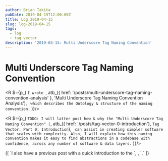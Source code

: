 ```yaml
---
author: Brian Takita
pubDate: 2019-04-15T12:00:00Z
title: Log 2019-04-15
slug: log-2019-04-15
tags:
  - log
  - tag vector
description: '2019-04-15: Multi Underscore Tag Naming Convention'
---
```


# Multi Underscore Tag Naming Convention
<R $={p_(
	`I wrote `,
	atb_({ href: '/posts/multi-underscore-tag-naming-convention-analysis' },
		'Multi Underscore Tag Naming Convention Analysis'),
	` which describes the Ontology & structure of the naming convention.`
)}/>

<R $={p_(
	`TODO: I will latter post how & why the "Multi Underscore Tag Naming Convention" (`,
	atb_({ href: '/posts/tag-vector-0-introduction'},
		`Tag Vector: Part 0: Introduction`),
	` can assist in creating simpler software that scales with complexity. Also, I will explain how this naming
	convention makes it easy to find abstractions in a codebase with confidence, across any number of software & data
	layers.`
)}/>
<p>
	{[
		`I also have a previous post with a quick introduction to the `,
		<R $={
			atb_({ href: '/posts/naming-conventions' },
				`Multi Underscore Tag Naming Convention`)
		}/>,
		`.`
	]}
</p>
